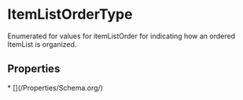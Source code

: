 # ItemListOrderType

Enumerated for values for itemListOrder for indicating how an ordered ItemList is organized.

## Properties

<Grid>
* [](/Properties/Schema.org/)

</Grid>

